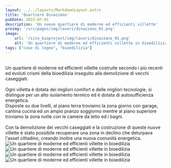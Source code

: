 ```yaml
---
layout: ../../layouts/MarkdownLayout.astro
title: 'Quartiere Dinazzano'
pubDate: 2022-07-01
description: 'Un nuovo quartiere di moderne ed efficienti villette'
preimg: '/src/pages/img/lavori/dinazzano_01.png'
image:
    url: '/sito_bioproject/img/lavori/dinazzano_01.png'
    alt: 'Un quartiere di moderne ed efficienti villette in bioedilizia'
tags: ["case di legno", "bioedilizia"]
---
```


<br />
Un quartiere di moderne ed efficienti villette costruite secondo i più recenti ed evoluti crismi della bioedilizia inseguito alla demolizione di vecchi caseggiati. <br />
<br />
Ogni villetta è dotata dei migliori comfort e delle migliori tecnologie, si distingue per un alto isolamento termico ed è dotata di autosufficienza energetica. <br />
Disposte su due livelli, al piano terra troviamo la zona giorno con garage, cantina cucina ed un ampio pranzo soggiorno mentre al piano superiore troviamo la zona notte con le camere da letto ed i bagni. <br />
<br />
Con la demolizione dei vecchi caseggiati e la costruzione di queste nuove villette è stato possibile recuperare una zona in declino che deturpava l'asset cittadino, creando inoltre una nuova comunità energetica.
<br />


<div class="w-75 mx-auto vstack gap-1">
    <Image src={Vista_01} alt="Un quartiere di moderne ed efficienti villette in bioedilizia" class="img-fluid" />
    <br />
    <Image src={Vista_02} alt="Un quartiere di moderne ed efficienti villette in bioedilizia" class="img-fluid" /> 
    <br />
    <Image src={Vista_03} alt="Un quartiere di moderne ed efficienti villette in bioedilizia" class="img-fluid" /> 
    <br />
    <Image src={Vista_04} alt="Un quartiere di moderne ed efficienti villette in bioedilizia" class="img-fluid" /> 
</div>